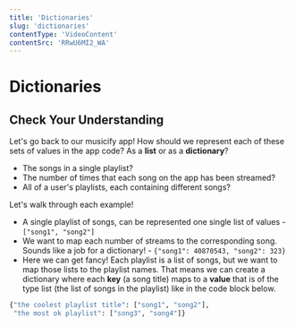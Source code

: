 ```yaml
---
title: 'Dictionaries'
slug: 'dictionaries'
contentType: 'VideoContent'
contentSrc: 'RRwU6MI2_WA'
---
```


# Dictionaries

## Check Your Understanding

<FlashCard>
<Prompt>

Let's go back to our musicify app! How should we represent each of these sets of values in the app code? As a **list** or as a **dictionary**?

* The songs in a single playlist?
* The number of times that each song on the app has been streamed?
* All of a user's playlists, each containing different songs?

</Prompt>
<Answer>

Let's walk through each example!

* A single playlist of songs, can be represented one single list of values - `["song1", "song2"]`
* We want to map each number of streams to the corresponding song. Sounds like a job for a dictionary! - `{"song1": 40870543, "song2": 323}`
* Here we can get fancy! Each playlist is a list of songs, but we want to map those lists to the playlist names. That means we can create a dictionary where each **key** (a song title) maps to a **value** that is of the type list (the list of songs in the playlist) like in the code block below.

```python
{"the coolest playlist title": ["song1", "song2"], 
 "the most ok playlist": ["song3", "song4"]}
```

</Answer>
</FlashCard>